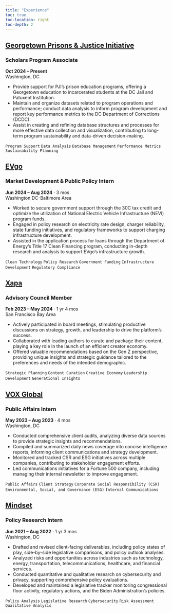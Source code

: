 ```yaml
---
title: "Experience"
toc: true
toc-location: right
toc-depth: 2
---
```


## [Georgetown Prisons & Justice Initiative](https://prisonsandjustice.georgetown.edu/){target="_blank"}  
### Scholars Program Associate
**Oct 2024 – Present**  
Washington, DC  

- Provide support for PJI’s prison education programs, offering a Georgetown education to incarcerated students at the DC Jail and Patuxent Institution.  
- Maintain and organize datasets related to program operations and performance; conduct data analysis to inform program development and report key performance metrics to the DC Department of Corrections (DCDC).  
- Assist in creating and refining database structures and processes for more effective data collection and visualization, contributing to long-term program sustainability and data-driven decision-making.  

`Program Support` `Data Analysis` `Database Management` `Performance Metrics` `Sustainability Planning`


## [EVgo](https://www.evgo.com/){target="_blank"}  
### Market Development & Public Policy Intern
**Jun 2024 – Aug 2024** · 3 mos  
Washington DC-Baltimore Area  

- Worked to secure government support through the 30C tax credit and optimize the utilization of National Electric Vehicle Infrastructure (NEVI) program funds.  
- Engaged in policy research on electricity rate design, charger reliability, state funding initiatives, and regulatory frameworks to support charging infrastructure development.  
- Assisted in the application process for loans through the Department of Energy’s Title 17 Clean Financing program, conducting in-depth research and analysis to support EVgo’s infrastructure growth.  

`Clean Technology` `Policy Research` `Government Funding` `Infrastructure Development` `Regulatory Compliance`


## [Xapa](https://www.xapa.com/){target="_blank"}  
### Advisory Council Member
**Feb 2023 – May 2024** · 1 yr 4 mos  
San Francisco Bay Area   

- Actively participated in board meetings, stimulating productive discussions on strategy, growth, and leadership to drive the platform's success.  
- Collaborated with leading authors to curate and package their content, playing a key role in the launch of an efficient creator economy.  
- Offered valuable recommendations based on the Gen Z perspective, providing unique insights and strategic guidance tailored to the preferences and needs of the intended demographic.  

`Strategic Planning` `Content Curation` `Creative Economy` `Leadership Development` `Generational Insights`


## [VOX Global](https://voxglobal.com/){target="_blank"} 
### Public Affairs Intern
**May 2023 – Aug 2023** · 4 mos  
Washington, DC  

- Conducted comprehensive client audits, analyzing diverse data sources to provide strategic insights and recommendations.  
- Compiled and summarized daily news coverage into concise intelligence reports, informing client communications and strategy development.  
- Monitored and tracked CSR and ESG initiatives across multiple companies, contributing to stakeholder engagement efforts.  
- Led communications initiatives for a Fortune 500 company, including managing their internal newsletter to improve engagement.  

`Public Affairs` `Client Strategy` `Corporate Social Responsibility (CSR)` `Environmental, Social, and Governance (ESG)` `Internal Communications`


## [Mindset](https://mindsetdc.com/){target="_blank"}
### Policy Research Intern
**Jun 2021 – Aug 2022** · 1 yr 3 mos  
Washington, DC  

- Drafted and revised client-facing deliverables, including policy states of play, side-by-side legislative comparisons, and policy outlook analyses.  
- Analyzed risks and opportunities across industries such as technology, energy, transportation, telecommunications, healthcare, and financial services.  
- Conducted quantitative and qualitative research on cybersecurity and privacy, supporting comprehensive policy evaluations.  
- Developed and maintained a legislative tracker monitoring congressional floor activity, regulatory actions, and the Biden Administration’s policies.  

`Policy Analysis` `Legislative Research` `Cybersecurity` `Risk Assessment` `Qualitative Analysis`
